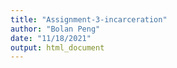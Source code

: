 ```yaml
---
title: "Assignment-3-incarceration"
author: "Bolan Peng"
date: "11/18/2021"
output: html_document
---
```

